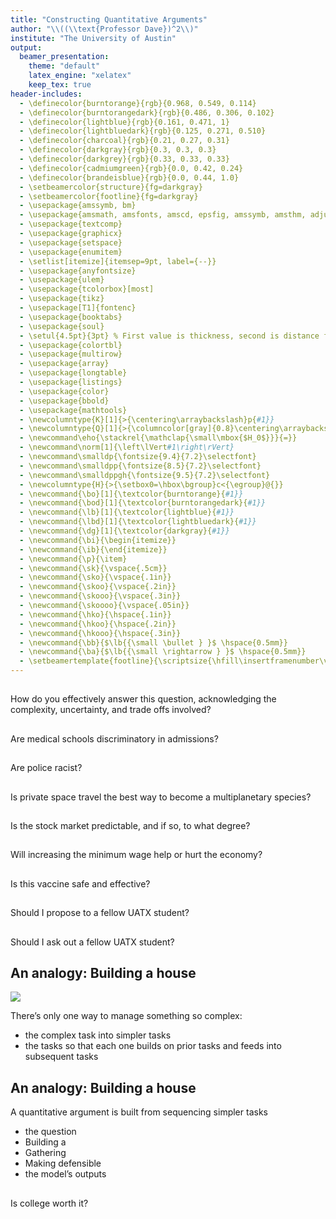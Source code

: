 ```yaml
---
title: "Constructing Quantitative Arguments"
author: "\\((\\text{Professor Dave})^2\\)"
institute: "The University of Austin"
output:
  beamer_presentation:
    theme: "default"
    latex_engine: "xelatex"
    keep_tex: true
header-includes:
  - \definecolor{burntorange}{rgb}{0.968, 0.549, 0.114}
  - \definecolor{burntorangedark}{rgb}{0.486, 0.306, 0.102}
  - \definecolor{lightblue}{rgb}{0.161, 0.471, 1}
  - \definecolor{lightbluedark}{rgb}{0.125, 0.271, 0.510}
  - \definecolor{charcoal}{rgb}{0.21, 0.27, 0.31}
  - \definecolor{darkgray}{rgb}{0.3, 0.3, 0.3}
  - \definecolor{darkgrey}{rgb}{0.33, 0.33, 0.33}
  - \definecolor{cadmiumgreen}{rgb}{0.0, 0.42, 0.24}
  - \definecolor{brandeisblue}{rgb}{0.0, 0.44, 1.0}
  - \setbeamercolor{structure}{fg=darkgray}
  - \setbeamercolor{footline}{fg=darkgray}
  - \usepackage{amssymb, bm}
  - \usepackage{amsmath, amsfonts, amscd, epsfig, amssymb, amsthm, adjustbox}
  - \usepackage{textcomp}
  - \usepackage{graphicx}
  - \usepackage{setspace}
  - \usepackage{enumitem}
  - \setlist[itemize]{itemsep=9pt, label={--}}
  - \usepackage{anyfontsize}
  - \usepackage{ulem}
  - \usepackage{tcolorbox}[most]
  - \usepackage{tikz}
  - \usepackage[T1]{fontenc}
  - \usepackage{booktabs}
  - \usepackage{soul}
  - \setul{4.5pt}{3pt} % First value is thickness, second is distance from text
  - \usepackage{colortbl}
  - \usepackage{multirow}
  - \usepackage{array}
  - \usepackage{longtable}
  - \usepackage{listings}
  - \usepackage{color}
  - \usepackage{bbold}
  - \usepackage{mathtools}
  - \newcolumntype{K}[1]{>{\centering\arraybackslash}p{#1}}
  - \newcolumntype{Q}[1]{>{\columncolor[gray]{0.8}\centering\arraybackslash}p{#1}}
  - \newcommand\eho{\stackrel{\mathclap{\small\mbox{$H_0$}}}{=}}
  - \newcommand\norm[1]{\left\lVert#1\right\rVert}
  - \newcommand\smalldp{\fontsize{9.4}{7.2}\selectfont}
  - \newcommand\smalldpp{\fontsize{8.5}{7.2}\selectfont}
  - \newcommand\smalldppgh{\fontsize{9.5}{7.2}\selectfont}
  - \newcolumntype{H}{>{\setbox0=\hbox\bgroup}c<{\egroup}@{}}
  - \newcommand{\bo}[1]{\textcolor{burntorange}{#1}}
  - \newcommand{\bod}[1]{\textcolor{burntorangedark}{#1}}
  - \newcommand{\lb}[1]{\textcolor{lightblue}{#1}}
  - \newcommand{\lbd}[1]{\textcolor{lightbluedark}{#1}}
  - \newcommand{\dg}[1]{\textcolor{darkgray}{#1}}
  - \newcommand{\bi}{\begin{itemize}}
  - \newcommand{\ib}{\end{itemize}}
  - \newcommand{\p}{\item}
  - \newcommand{\sk}{\vspace{.5cm}}
  - \newcommand{\sko}{\vspace{.1in}}
  - \newcommand{\skoo}{\vspace{.2in}}
  - \newcommand{\skooo}{\vspace{.3in}}
  - \newcommand{\skoooo}{\vspace{.05in}}
  - \newcommand{\hko}{\hspace{.1in}}
  - \newcommand{\hkoo}{\hspace{.2in}}
  - \newcommand{\hkooo}{\hspace{.3in}}
  - \newcommand{\bb}{$\lb{{\small \bullet } }$ \hspace{0.5mm}}
  - \newcommand{\ba}{$\lb{{\small \rightarrow } }$ \hspace{0.5mm}}
  - \setbeamertemplate{footline}{\scriptsize{\hfill\insertframenumber\vspace{-.2cm}\hspace*{.35cm}}} 
---
```


## 

\sk
\Large \dg{You are confronted with a difficult question with many moving parts and possible outcomes.}

\sk\sk
How do you effectively answer this question, acknowledging the complexity, uncertainty, and trade offs involved?

##

\sk
\Large
Are medical schools discriminatory in admissions?

##

\sk
\Large
Are police racist?


##

\sk
\Large
Is private space travel the best way to become a multiplanetary species?

##

\sk
\Large
Is the stock market predictable, and if so, to what degree?


##

\sk
\Large
Will increasing the minimum wage help or hurt the economy?

##

\sk
\Large
Is this vaccine safe and effective?

##

\sk
\Large
Should I propose to a fellow UATX student?

##

\sk
\Large
Should I \st{propose to} ask out a fellow UATX student?

## An analogy: Building a house

![](figs/fig3.png)
	
\sk	
There's only one way to manage something so complex:

- \bo{Break down} the complex task into simpler tasks 
- \bo{Sequence} the tasks so that each one builds on prior tasks and feeds into subsequent tasks


## An analogy: Building a house

A quantitative argument is built from sequencing simpler tasks

- \bo{Framing} the question
- Building a \bo{model}
- Gathering \bo{data}
- Making defensible \bo{assumptions}
- \bo{Probing} the model's outputs

##

\sk
\Large Is college worth it?

